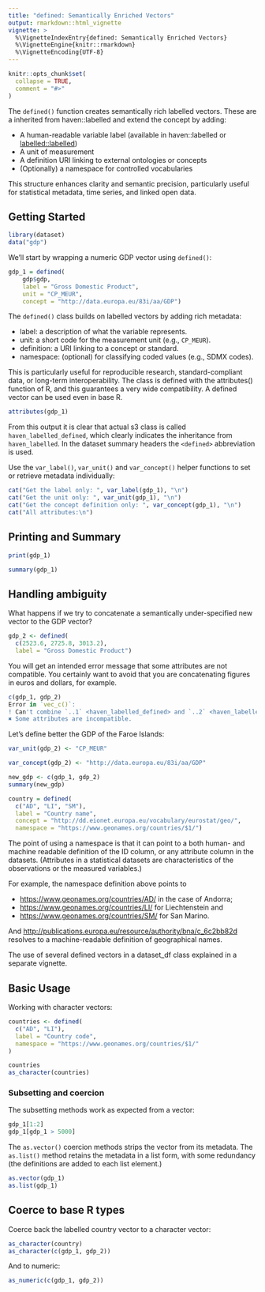 ```yaml
---
title: "defined: Semantically Enriched Vectors"
output: rmarkdown::html_vignette
vignette: >
  %\VignetteIndexEntry{defined: Semantically Enriched Vectors}
  %\VignetteEngine{knitr::rmarkdown}
  %\VignetteEncoding{UTF-8}
---
```


```r
knitr::opts_chunk$set(
  collapse = TRUE,
  comment = "#>"
)
```

The `defined()` function creates semantically rich labelled vectors. These are a inherited from haven::labelled and extend the concept by adding:

- A human-readable variable label (available in haven::labelled or [labelled::labelled](https://larmarange.github.io/labelled/articles/labelled.html))
- A unit of measurement
- A definition URI linking to external ontologies or concepts
- (Optionally) a namespace for controlled vocabularies

This structure enhances clarity and semantic precision, particularly useful for statistical metadata, time series, and linked open data.

## Getting Started

```r
library(dataset)
data("gdp")
```

We’ll start by wrapping a numeric GDP vector using `defined()`:

```r
gdp_1 = defined(
    gdp$gdp, 
    label = "Gross Domestic Product", 
    unit = "CP_MEUR", 
    concept = "http://data.europa.eu/83i/aa/GDP")
```

The `defined()` class builds on labelled vectors by adding rich metadata:

- label: a description of what the variable represents.
- unit: a short code for the measurement unit (e.g., `CP_MEUR`).
- definition: a URI linking to a concept or standard.
- namespace: (optional) for classifying coded values (e.g., SDMX codes).

This is particularly useful for reproducible research, standard-compliant data, or long-term interoperability. The class is defined with the attributes() function of R, and this guarantees a very wide compatibility. A defined vector can be used even in base R. 

```r
attributes(gdp_1)
```
From this output it is clear that actual s3 class is called `haven_labelled_defined`, which clearly indicates the inheritance from `haven_labelled`. In the dataset summary headers the `<defined>` abbreviation is used.

Use the `var_label()`, `var_unit()` and `var_concept()` helper functions to set or retrieve metadata individually:

```r
cat("Get the label only: ", var_label(gdp_1), "\n")
cat("Get the unit only: ", var_unit(gdp_1), "\n")
cat("Get the concept definition only: ", var_concept(gdp_1), "\n")
cat("All attributes:\n")
```
## Printing and Summary

```r
print(gdp_1)
```
```r
summary(gdp_1)
```
## Handling ambiguity

What happens if we try to concatenate a semantically under-specified new vector to the GDP vector?

```r
gdp_2 <- defined(
  c(2523.6, 2725.8, 3013.2), 
  label = "Gross Domestic Product")
```

You will get an intended error message that some attributes are not compatible. You certainly want to avoid that you are concatenating figures in euros and dollars, for example.

```r
c(gdp_1, gdp_2)
Error in `vec_c()`:
! Can't combine `..1` <haven_labelled_defined> and `..2` <haven_labelled_defined>.
✖ Some attributes are incompatible.
```

Let's define better the GDP of the Faroe Islands:

```r
var_unit(gdp_2) <- "CP_MEUR"
```


```r
var_concept(gdp_2) <- "http://data.europa.eu/83i/aa/GDP"
```

```r
new_gdp <- c(gdp_1, gdp_2)
summary(new_gdp)
```
```r
country = defined(
  c("AD", "LI", "SM"), 
  label = "Country name", 
  concept = "http://dd.eionet.europa.eu/vocabulary/eurostat/geo/", 
  namespace = "https://www.geonames.org/countries/$1/")
```

The point of using a namespace is that it can point to a both human- and machine readable definition of the ID column, or any attribute column in the datasets. (Attributes in a statistical datasets are characteristics of the observations or the measured variables.)

For example, the namespace definition above points to

- <https://www.geonames.org/countries/AD/> in the case of Andorra;
- <https://www.geonames.org/countries/LI/> for Liechtenstein and
- <https://www.geonames.org/countries/SM/> for San Marino. 

And <http://publications.europa.eu/resource/authority/bna/c_6c2bb82d> resolves to a machine-readable definition of geographical names.

The use of several defined vectors in a dataset_df class explained in a separate vignette.

## Basic Usage

Working with character vectors:

```r
countries <- defined(
  c("AD", "LI"),
  label = "Country code",
  namespace = "https://www.geonames.org/countries/$1/"
)

countries
as_character(countries)
```

### Subsetting and coercion

The subsetting methods work as expected from a vector: 

```r
gdp_1[1:2]
gdp_1[gdp_1 > 5000]
```

The `as.vector()` coercion methods strips the vector from its metadata. The `as.list()` method retains the metadata in a list form, with some redundancy (the definitions are added to each list element.)

```r
as.vector(gdp_1)
as.list(gdp_1)
```
## Coerce to base R types

Coerce back the labelled country vector to a character vector:

```r
as_character(country)
as_character(c(gdp_1, gdp_2))
```

And to numeric:

```r
as_numeric(c(gdp_1, gdp_2))
```
